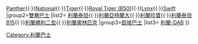 {{Navbox 
|name =  Leyland buses
|title= [[利蘭]]巴士
|bodystyle = width:60%;
|group1=[[單層巴士]]
|list1= [[利蘭Leopard|Leopard]]{{·}}[[利蘭Panther|Panther]]{{·}}[[利蘭National|National]]{{·}}[[利蘭Tiger|Tiger]]{{·}}[[利蘭Royal Tiger (B50)|Royal Tiger (B50)]]{{·}}[[利蘭Lynx|Lynx]]{{·}}[[利蘭Swift|Swift]]
|group2=[[雙層巴士]]
|list2= [[利蘭泰坦]]{{·}}[[利蘭亞特蘭大]]{{·}}[[丹拿／利蘭珍寶巴士|利蘭珍寶]]{{·}}[[利蘭泰坦B15]]{{·}}[[利蘭勝利二型]]{{·}}[[利蘭奧林匹克]]
|group3=[[鉸接巴士]]
|list3= [[利蘭-DAB巴士|利蘭-DAB]]
}}

[[Category:利蘭巴士]]